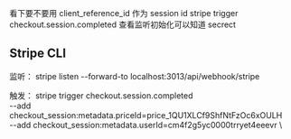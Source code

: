 看下要不要用 client_reference_id 作为 session id
stripe trigger checkout.session.completed
查看监听初始化可以知道 secrect


## Stripe CLI
监听：
stripe listen --forward-to localhost:3013/api/webhook/stripe

触发：
stripe trigger checkout.session.completed \
--add checkout_session:metadata.priceId=price_1QU1XLCf9ShfNtFzOc6xOULH \
--add checkout_session:metadata.userId=cm4f2g5yc0000trryet4eeevr \

